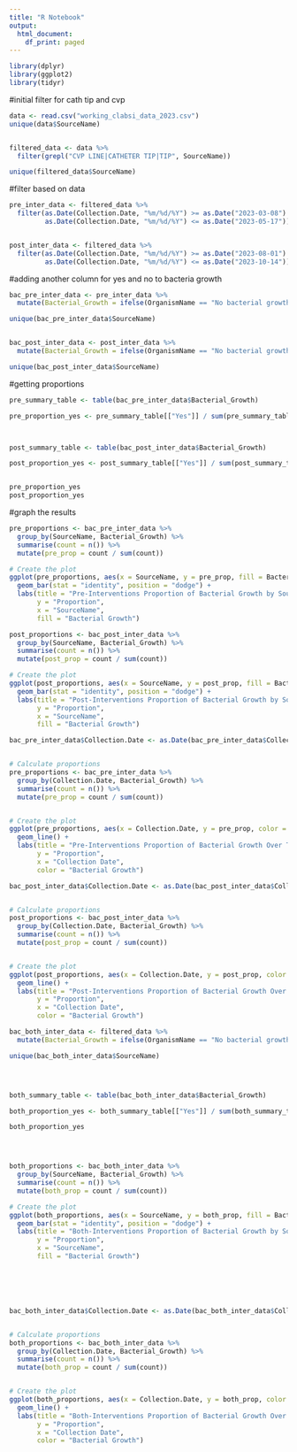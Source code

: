 ```yaml
---
title: "R Notebook"
output:
  html_document:
    df_print: paged
---
```


```r
library(dplyr)
library(ggplot2)
library(tidyr)

```


#initial filter for cath tip and cvp
```r
data <- read.csv("working_clabsi_data_2023.csv")
unique(data$SourceName)


filtered_data <- data %>%
  filter(grepl("CVP LINE|CATHETER TIP|TIP", SourceName))

unique(filtered_data$SourceName)


```


#filter based on data
```r

pre_inter_data <- filtered_data %>%
  filter(as.Date(Collection.Date, "%m/%d/%Y") >= as.Date("2023-03-08") &
         as.Date(Collection.Date, "%m/%d/%Y") <= as.Date("2023-05-17"))


post_inter_data <- filtered_data %>%
  filter(as.Date(Collection.Date, "%m/%d/%Y") >= as.Date("2023-08-01") &
         as.Date(Collection.Date, "%m/%d/%Y") <= as.Date("2023-10-14"))


```


#adding another column for yes and no to bacteria growth
```r

bac_pre_inter_data <- pre_inter_data %>%
  mutate(Bacterial_Growth = ifelse(OrganismName == "No bacterial growth", "No", "Yes"))

unique(bac_pre_inter_data$SourceName)


bac_post_inter_data <- post_inter_data %>%
  mutate(Bacterial_Growth = ifelse(OrganismName == "No bacterial growth", "No", "Yes"))

unique(bac_post_inter_data$SourceName)


```


#getting proportions
```r

pre_summary_table <- table(bac_pre_inter_data$Bacterial_Growth)

pre_proportion_yes <- pre_summary_table[["Yes"]] / sum(pre_summary_table)



post_summary_table <- table(bac_post_inter_data$Bacterial_Growth)

post_proportion_yes <- post_summary_table[["Yes"]] / sum(post_summary_table)


pre_proportion_yes
post_proportion_yes

```


#graph the results
```r
pre_proportions <- bac_pre_inter_data %>%
  group_by(SourceName, Bacterial_Growth) %>%
  summarise(count = n()) %>%
  mutate(pre_prop = count / sum(count))

# Create the plot
ggplot(pre_proportions, aes(x = SourceName, y = pre_prop, fill = Bacterial_Growth)) +
  geom_bar(stat = "identity", position = "dodge") +
  labs(title = "Pre-Interventions Proportion of Bacterial Growth by SourceName",
       y = "Proportion",
       x = "SourceName",
       fill = "Bacterial Growth")


```


```r
post_proportions <- bac_post_inter_data %>%
  group_by(SourceName, Bacterial_Growth) %>%
  summarise(count = n()) %>%
  mutate(post_prop = count / sum(count))

# Create the plot
ggplot(post_proportions, aes(x = SourceName, y = post_prop, fill = Bacterial_Growth)) +
  geom_bar(stat = "identity", position = "dodge") +
  labs(title = "Post-Interventions Proportion of Bacterial Growth by SourceName",
       y = "Proportion",
       x = "SourceName",
       fill = "Bacterial Growth")


```



```r
bac_pre_inter_data$Collection.Date <- as.Date(bac_pre_inter_data$Collection.Date, format = "%m/%d/%Y")


# Calculate proportions
pre_proportions <- bac_pre_inter_data %>%
  group_by(Collection.Date, Bacterial_Growth) %>%
  summarise(count = n()) %>%
  mutate(pre_prop = count / sum(count))


# Create the plot
ggplot(pre_proportions, aes(x = Collection.Date, y = pre_prop, color = Bacterial_Growth)) +
  geom_line() +
  labs(title = "Pre-Interventions Proportion of Bacterial Growth Over Time",
       y = "Proportion",
       x = "Collection Date",
       color = "Bacterial Growth")

```



```r
bac_post_inter_data$Collection.Date <- as.Date(bac_post_inter_data$Collection.Date, format = "%m/%d/%Y")


# Calculate proportions
post_proportions <- bac_post_inter_data %>%
  group_by(Collection.Date, Bacterial_Growth) %>%
  summarise(count = n()) %>%
  mutate(post_prop = count / sum(count))


# Create the plot
ggplot(post_proportions, aes(x = Collection.Date, y = post_prop, color = Bacterial_Growth)) +
  geom_line() +
  labs(title = "Post-Interventions Proportion of Bacterial Growth Over Time",
       y = "Proportion",
       x = "Collection Date",
       color = "Bacterial Growth")

```




```r
bac_both_inter_data <- filtered_data %>%
  mutate(Bacterial_Growth = ifelse(OrganismName == "No bacterial growth", "No", "Yes"))

unique(bac_both_inter_data$SourceName)




both_summary_table <- table(bac_both_inter_data$Bacterial_Growth)

both_proportion_yes <- both_summary_table[["Yes"]] / sum(both_summary_table)

both_proportion_yes




both_proportions <- bac_both_inter_data %>%
  group_by(SourceName, Bacterial_Growth) %>%
  summarise(count = n()) %>%
  mutate(both_prop = count / sum(count))

# Create the plot
ggplot(both_proportions, aes(x = SourceName, y = both_prop, fill = Bacterial_Growth)) +
  geom_bar(stat = "identity", position = "dodge") +
  labs(title = "Both-Interventions Proportion of Bacterial Growth by SourceName",
       y = "Proportion",
       x = "SourceName",
       fill = "Bacterial Growth")






bac_both_inter_data$Collection.Date <- as.Date(bac_both_inter_data$Collection.Date, format = "%m/%d/%Y")


# Calculate proportions
both_proportions <- bac_both_inter_data %>%
  group_by(Collection.Date, Bacterial_Growth) %>%
  summarise(count = n()) %>%
  mutate(both_prop = count / sum(count))


# Create the plot
ggplot(both_proportions, aes(x = Collection.Date, y = both_prop, color = Bacterial_Growth)) +
  geom_line() +
  labs(title = "Both-Interventions Proportion of Bacterial Growth Over Time",
       y = "Proportion",
       x = "Collection Date",
       color = "Bacterial Growth")




```


























